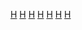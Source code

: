 {{Cat main}}
{{Commons cat|House music}}

[[Category:電子舞曲類型|H]]
[[Category:美國音樂風格|H]]
[[Category:音樂次文化|H]]
[[Category:LGBT相關音樂|H]]
[[Category:1980年代音樂|H]]
[[Category:1990年代音樂|H]]
[[Category:2000年代音樂|H]]
